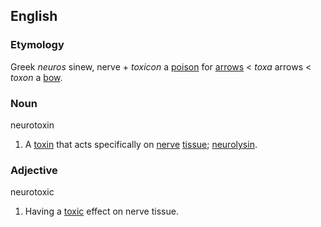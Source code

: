 ==English==

===Etymology===
Greek ''neuros'' sinew, nerve + ''toxicon'' a [[poison]] for [[arrow]]s < ''toxa'' arrows < ''toxon'' a [[bow]].

===Noun===
{{wikipedia}}
;neurotoxin
#A [[toxin]] that acts specifically on [[nerve]] [[tissue]]; [[neurolysin]].

===Adjective===
;neurotoxic
#Having a [[toxic]] effect on nerve tissue.